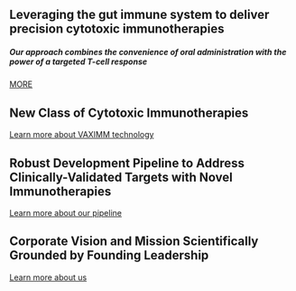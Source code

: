 ::: {.hero-section .column-screen}
```{=html}
  <div class="hero-text">
    <h2>Leveraging the gut immune system to deliver precision cytotoxic immunotherapies</h2>
    <h5>Our approach combines the convenience of oral administration with the power of a targeted T-cell response</h5>
    <a href="technology.qmd" class="btn btn-primary btn-lg mt-4">MORE</a>
  </div>
```
:::

::: {.content-section .section-pioneering .column-screen}
<div class="container">
## New Class of Cytotoxic Immunotherapies {.text-center}

::: {.text-center .mt-4}
[Learn more about VAXIMM technology](technology.qmd){.btn .btn-outline-light}
:::
</div>
:::

::: {.content-section .section-pipeline .column-screen}
<div class="container">
## Robust Development Pipeline to Address Clinically-Validated Targets with Novel Immunotherapies {.text-center}

::: {.text-center .mt-4}
[Learn more about our pipeline](pipeline.qmd){.btn .btn-outline-light}
:::
</div>
:::

::: {.content-section .section-leadership .column-screen}
<div class="container">
## Corporate Vision and Mission Scientifically Grounded by Founding Leadership {.text-center}

::: {.text-center .mt-4}
[Learn more about us](about.qmd){.btn .btn-outline-light}
:::
</div>
:::
